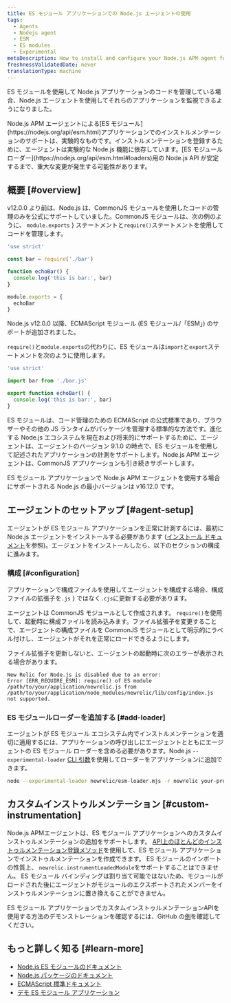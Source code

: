 ```yaml
---
title: ES モジュール アプリケーションでの Node.js エージェントの使用
tags:
  - Agents
  - Nodejs agent
  - ESM
  - ES modules
  - Experimental
metaDescription: How to install and configure your Node.js APM agent for an application that uses ES modules.
freshnessValidatedDate: never
translationType: machine
---
```


ES モジュールを使用して Node.js アプリケーションのコードを管理している場合、Node.js エージェントを使用してそれらのアプリケーションを監視できるようになりました。

<Callout variant="caution">
  Node.js APM エージェントによる[ES モジュール](https://nodejs.org/api/esm.html)アプリケーションでのインストルメンテーションのサポートは、実験的なものです。インストルメンテーションを登録するために、エージェントは実験的な Node.js 機能に依存しています。[ES モジュール ローダー](https://nodejs.org/api/esm.html#loaders)用の Node.js API が安定するまで、重大な変更が発生する可能性があります。
</Callout>

## 概要 [#overview]

v12.0.0 より前は、Node.js は、CommonJS モジュールを使用したコードの管理のみを公式にサポートしていました。CommonJS モジュールは、次の例のように、 `module.exports` } ステートメントと`require()`ステートメントを使用してコードを管理します。

```js
'use strict'

const bar = require('./bar')

function echoBar() {
  console.log('this is bar:', bar)
}

module.exports = {
  echoBar
}
```

Node.js v12.0.0 以降、ECMAScript モジュール (ES モジュール/「ESM」) のサポートが追加されました。

`require()`と`module.exports`の代わりに、ES モジュールは`import`と`export`ステートメントを次のように使用します。

```js
'use strict'

import bar from './bar.js'

export function echoBar() {
  console.log('this is bar:', bar)
}
```

ES モジュールは、コード管理のための ECMAScript の公式標準であり、ブラウザーやその他の JS ランタイムがパッケージを管理する標準的な方法です。進化する Node.js エコシステムを現在および将来的にサポートするために、エージェントは、エージェントのバージョン 9.1.0 の時点で、ES モジュールを使用して記述されたアプリケーションの計測をサポートします。Node.js APM エージェントは、CommonJS アプリケーションも引き続きサポートします。

<Callout variant="important">
  ES モジュール アプリケーションで Node.js APM エージェントを使用する場合にサポートされる Node.js の最小バージョンは v16.12.0 です。
</Callout>

## エージェントのセットアップ [#agent-setup]

エージェントが ES モジュール アプリケーションを正常に計測するには、最初に Node.js エージェントをインストールする必要があります ([インストール ドキュメント](/docs/apm/agents/nodejs-agent/installation-configuration/install-nodejs-agent)を参照)。エージェントをインストールしたら、以下のセクションの構成に進みます。

### 構成 [#configuration]

アプリケーションで構成ファイルを使用してエージェントを構成する場合、構成ファイルの拡張子を`.js` } ではなく`.cjs`に更新する必要があります。

エージェントは CommonJS モジュールとして作成されます。 `require()`を使用して、起動時に構成ファイルを読み込みます。ファイル拡張子を変更することで、エージェントの構成ファイルを CommonJS モジュールとして明示的にラベル付けし、エージェントがそれを正常にロードできるようにします。

ファイル拡張子を更新しないと、エージェントの起動時に次のエラーが表示される場合があります。

```
New Relic for Node.js is disabled due to an error:
Error [ERR_REQUIRE_ESM]: require() of ES module /path/to/your/application/newrelic.js from /path/to/your/application/node_modules/newrelic/lib/config/index.js not supported.
```

### ES モジュールローダーを追加する [#add-loader]

エージェントが ES モジュール エコシステム内でインストルメンテーションを適切に適用するには、アプリケーションの呼び出しにエージェントとともにエージェントの ES モジュール ローダーを含める必要があります。Node.js `--experimental-loader` [CLI 引数](https://nodejs.org/api/cli.html#--experimental-loadermodule)を使用してローダーをアプリケーションに追加できます。

```sh
node --experimental-loader newrelic/esm-loader.mjs -r newrelic your-program.js
```

## カスタムインストゥルメンテーション [#custom-instrumentation]

Node.js APMエージェントは、ES モジュール アプリケーションへのカスタムインストゥルメンテーションの追加をサポートします。 [API上のほとんどのインストゥルメンテーション登録メソッド](https://newrelic.github.io/node-newrelic/API.html#instrument)を使用して、ES モジュール アプリケーションでインストゥルメンテーションを作成できます。 ES モジュールのインポートの性質上、 `newrelic.instrumentLoadedModule`をサポートすることはできません。 ES モジュール バインディングは割り当て可能ではないため、モジュールがロードされた後にエージェントがモジュールのエクスポートされたメンバーをインストゥルメンテーションに置き換えることができません。

ES モジュール アプリケーションでカスタムインストゥルメンテーションAPIを使用する方法のデモンストレーションを確認するには、GitHub の[例](https://github.com/newrelic/newrelic-node-examples/blob/4284ee7eab69708238db0a44f97ff7e839e165cf/esm-app/custom-instrumentation/index.js)を確認してください。

## もっと詳しく知る [#learn-more]

* [Node.js ES モジュールのドキュメント](https://nodejs.org/api/esm.html#introduction)
* [Node.js パッケージのドキュメント](https://nodejs.org/api/packages.html#introduction)
* [ECMAScript 標準ドキュメント](https://tc39.es/ecma262/#sec-modules)
* [デモ ES モジュール アプリケーション](https://github.com/newrelic/newrelic-node-examples/tree/main/esm-app)
